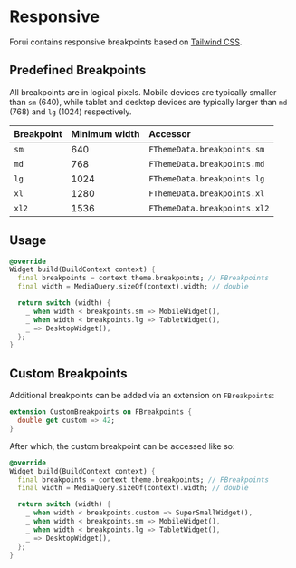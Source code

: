 # Responsive

Forui contains responsive breakpoints based on [Tailwind CSS](https://tailwindcss.com/docs/responsive-design).

## Predefined Breakpoints

All breakpoints are in logical pixels. Mobile devices are typically smaller than `sm` (640), while tablet and desktop
devices are typically larger than `md` (768) and `lg` (1024) respectively.

| Breakpoint | Minimum width | Accessor                     |
| :--------- | :------------ | :--------------------------- |
| `sm`       | 640           | `FThemeData.breakpoints.sm`  |
| `md`       | 768           | `FThemeData.breakpoints.md`  |
| `lg`       | 1024          | `FThemeData.breakpoints.lg`  |
| `xl`       | 1280          | `FThemeData.breakpoints.xl`  |
| `xl2`      | 1536          | `FThemeData.breakpoints.xl2` |

## Usage

```dart copy
@override
Widget build(BuildContext context) {
  final breakpoints = context.theme.breakpoints; // FBreakpoints
  final width = MediaQuery.sizeOf(context).width; // double

  return switch (width) {
    _ when width < breakpoints.sm => MobileWidget(),
    _ when width < breakpoints.lg => TabletWidget(),
    _ => DesktopWidget(),
  };
}
```

## Custom Breakpoints

Additional breakpoints can be added via an extension on `FBreakpoints`:

```dart copy
extension CustomBreakpoints on FBreakpoints {
  double get custom => 42;
}
```

After which, the custom breakpoint can be accessed like so:

```dart {7} copy
@override
Widget build(BuildContext context) {
  final breakpoints = context.theme.breakpoints; // FBreakpoints
  final width = MediaQuery.sizeOf(context).width; // double

  return switch (width) {
    _ when width < breakpoints.custom => SuperSmallWidget(),
    _ when width < breakpoints.sm => MobileWidget(),
    _ when width < breakpoints.lg => TabletWidget(),
    _ => DesktopWidget(),
  };
}
```
